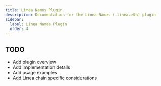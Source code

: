 ```yaml
---
title: Linea Names Plugin
description: Documentation for the Linea Names (.linea.eth) plugin
sidebar:
  label: Linea Names Plugin
  order: 4
---
```


## TODO

- Add plugin overview
- Add implementation details
- Add usage examples
- Add Linea chain specific considerations 
